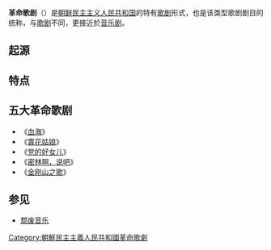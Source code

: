 {{Expand language|1=en|time=2021-11-29T00:19:31+00:00}}
'''革命歌剧'''（{{kor|혁명 가극}}）是[[朝鲜民主主义人民共和国|朝鲜民主主义人民共和国]]的特有[[歌剧|歌剧]]形式，也是该类型歌剧剧目的统称，与[[歌剧|歌剧]]不同，更接近於[[音乐剧|音乐剧]]。

==起源==

==特点==

==五大革命歌剧==

*《[[血海_(电影)|血海]]》
*《[[賣花姑娘_(歌劇)|賣花姑娘]]》
*《[[党的好女儿|党的好女儿]]》
*《[[密林啊，说吧|密林啊，说吧]]》
*《[[金刚山之歌|金刚山之歌]]》

==参见==
* [[颓废音乐|颓废音乐]]

{{朝鲜革命歌剧}}
{{朝鮮半島音樂}}
[[Category:朝鮮民主主義人民共和國革命歌劇|Category:朝鮮民主主義人民共和國革命歌劇]]